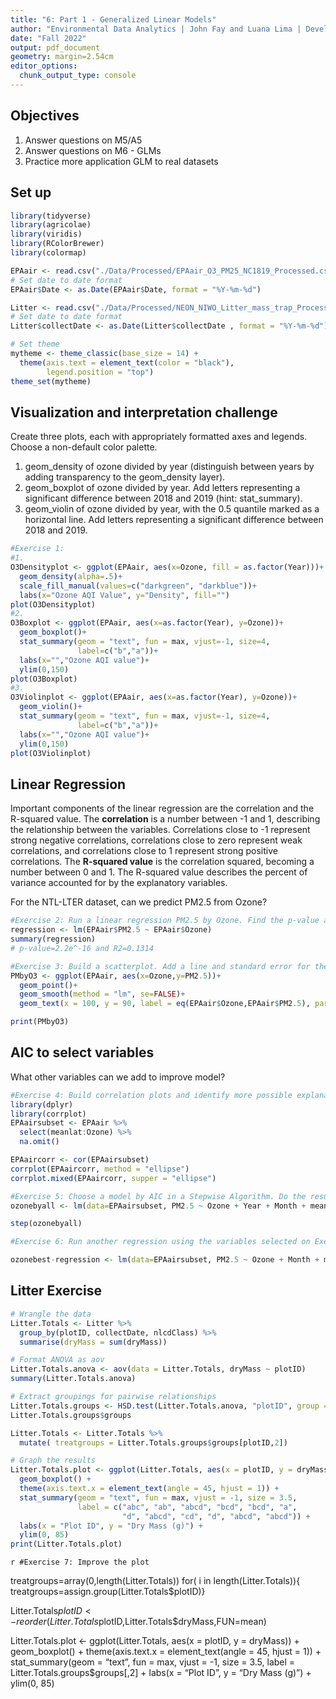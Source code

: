 ```yaml
---
title: "6: Part 1 - Generalized Linear Models"
author: "Environmental Data Analytics | John Fay and Luana Lima | Developed by Kateri Salk"
date: "Fall 2022"
output: pdf_document
geometry: margin=2.54cm
editor_options: 
  chunk_output_type: console
---
```


## Objectives
1. Answer questions on M5/A5
2. Answer questions on M6 - GLMs
3. Practice more application GLM to real datasets


## Set up
```r
library(tidyverse)
library(agricolae)  
library(viridis)
library(RColorBrewer)
library(colormap)

EPAair <- read.csv("./Data/Processed/EPAair_O3_PM25_NC1819_Processed.csv", stringsAsFactors = TRUE)
# Set date to date format
EPAair$Date <- as.Date(EPAair$Date, format = "%Y-%m-%d")

Litter <- read.csv("./Data/Processed/NEON_NIWO_Litter_mass_trap_Processed.csv", stringsAsFactors = TRUE)
# Set date to date format
Litter$collectDate <- as.Date(Litter$collectDate , format = "%Y-%m-%d")

# Set theme
mytheme <- theme_classic(base_size = 14) +
  theme(axis.text = element_text(color = "black"), 
        legend.position = "top")
theme_set(mytheme)
```



## Visualization and interpretation challenge

Create three plots, each with appropriately formatted axes and legends. Choose a non-default color palette.

1. geom_density of ozone divided by year (distinguish between years by adding transparency to the geom_density layer).
2. geom_boxplot of ozone divided by year. Add letters representing a significant difference between 2018 and 2019 (hint: stat_summary). 
3. geom_violin of ozone divided by year, with the 0.5 quantile marked as a horizontal line. Add letters representing a significant difference between 2018 and 2019. 

```r
#Exercise 1:
#1.
O3Densityplot <- ggplot(EPAair, aes(x=Ozone, fill = as.factor(Year)))+
  geom_density(alpha=.5)+
  scale_fill_manual(values=c("darkgreen", "darkblue"))+
  labs(x="Ozone AQI Value", y="Density", fill="")
plot(O3Densityplot)
#2.
O3Boxplot <- ggplot(EPAair, aes(x=as.factor(Year), y=Ozone))+
  geom_boxplot()+
  stat_summary(geom = "text", fun = max, vjust=-1, size=4,
               label=c("b","a"))+
  labs(x="","Ozone AQI value")+
  ylim(0,150)
plot(O3Boxplot)
#3.
O3Violinplot <- ggplot(EPAair, aes(x=as.factor(Year), y=Ozone))+
  geom_violin()+
  stat_summary(geom = "text", fun = max, vjust=-1, size=4,
               label=c("b","a"))+
  labs(x="","Ozone AQI value")+
  ylim(0,150)
plot(O3Violinplot)

```

## Linear Regression

Important components of the linear regression are the correlation and the R-squared value. The **correlation** is a number between -1 and 1, describing the relationship between the variables. Correlations close to -1 represent strong negative correlations, correlations close to zero represent weak correlations, and correlations close to 1 represent strong positive correlations. The **R-squared value** is the correlation squared, becoming a number between 0 and 1. The R-squared value describes the percent of variance accounted for by the explanatory variables. 

For the NTL-LTER dataset, can we predict PM2.5 from Ozone?

```r

#Exercise 2: Run a linear regression PM2.5 by Ozone. Find the p-value and R-squared value. 
regression <- lm(EPAair$PM2.5 ~ EPAair$Ozone)
summary(regression)
# p-value=2.2e^-16 and R2=0.1314

#Exercise 3: Build a scatterplot. Add a line and standard error for the linear regression. Add the regression equation to the plot
PMbyO3 <- ggplot(EPAair, aes(x=Ozone,y=PM2.5))+
  geom_point()+
  geom_smooth(method = "lm", se=FALSE)+
  geom_text(x = 100, y = 90, label = eq(EPAair$Ozone,EPAair$PM2.5), parse = TRUE)

print(PMbyO3)

```


## AIC to select variables

What other variables can we add to improve model?

```r

#Exercise 4: Build correlation plots and identify more possible explanatory variables to add to the regression.
library(dplyr)
library(corrplot)
EPAairsubset <- EPAair %>%
  select(meanlat:Ozone) %>%
  na.omit()

EPAaircorr <- cor(EPAairsubset)
corrplot(EPAaircorr, method = "ellipse")
corrplot.mixed(EPAaircorr, supper = "ellipse")

#Exercise 5: Choose a model by AIC in a Stepwise Algorithm. Do the results from AIC match the variables you selected on Exercise 5?
ozonebyall <- lm(data=EPAairsubset, PM2.5 ~ Ozone + Year + Month + meanlong+ meanlat)

step(ozonebyall)

#Exercise 6: Run another regression using the variables selected on Exercise 6. Compare r-squared value with the one from Exercise 5. 

ozonebest-regression <- lm(data=EPAairsubset, PM2.5 ~ Ozone + Month + meanlong + meanlat)
```



## Litter Exercise

```r
# Wrangle the data
Litter.Totals <- Litter %>%
  group_by(plotID, collectDate, nlcdClass) %>%
  summarise(dryMass = sum(dryMass))

# Format ANOVA as aov
Litter.Totals.anova <- aov(data = Litter.Totals, dryMass ~ plotID)
summary(Litter.Totals.anova)

# Extract groupings for pairwise relationships
Litter.Totals.groups <- HSD.test(Litter.Totals.anova, "plotID", group = TRUE)
Litter.Totals.groups$groups

Litter.Totals <- Litter.Totals %>%
  mutate( treatgroups = Litter.Totals.groups$groups[plotID,2])

# Graph the results
Litter.Totals.plot <- ggplot(Litter.Totals, aes(x = plotID, y = dryMass)) +
  geom_boxplot() +
  theme(axis.text.x = element_text(angle = 45, hjust = 1)) +
  stat_summary(geom = "text", fun = max, vjust = -1, size = 3.5,
               label = c("abc", "ab", "abcd", "bcd", "bcd", "a", 
                         "d", "abcd", "cd", "d", "abcd", "abcd")) +
  labs(x = "Plot ID", y = "Dry Mass (g)") +
  ylim(0, 85)
print(Litter.Totals.plot)

```

```r
#Exercise 7: Improve the plot```


treatgroups=array(0,length(Litter.Totals))
for( i in length(Litter.Totals)){
  treatgroups=assign.group(Litter.Totals$plotID)}

Litter.Totals$plotID <- reorder(Litter.Totals$plotID,Litter.Totals$dryMass,FUN=mean)

Litter.Totals.plot <- ggplot(Litter.Totals, aes(x = plotID, y = dryMass)) +
  geom_boxplot() +
  theme(axis.text.x = element_text(angle = 45, hjust = 1)) +
  stat_summary(geom = "text", fun = max, vjust = -1, size = 3.5,
               label = Litter.Totals.groups$groups[,2] +
  labs(x = "Plot ID", y = "Dry Mass (g)") +
  ylim(0, 85)